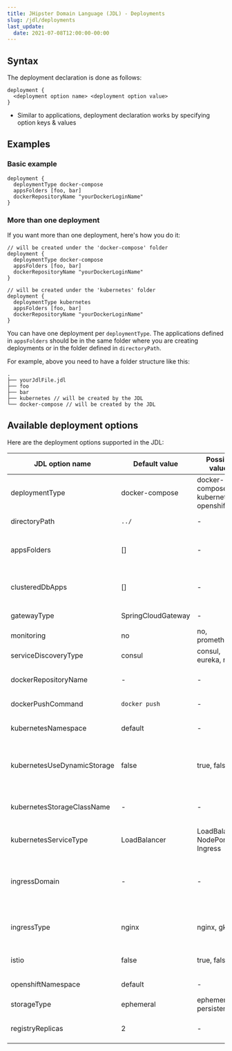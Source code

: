 ```yaml
---
title: JHipster Domain Language (JDL) - Deployments
slug: /jdl/deployments
last_update:
  date: 2021-07-08T12:00:00-00:00
---
```


## Syntax

The deployment declaration is done as follows:

```jdl
deployment {
  <deployment option name> <deployment option value>
}
```

- Similar to applications, deployment declaration works by specifying option keys & values


## Examples

### Basic example

```jdl
deployment {
  deploymentType docker-compose
  appsFolders [foo, bar]
  dockerRepositoryName "yourDockerLoginName"
}
```

### More than one deployment

If you want more than one deployment, here's how you do it:

```jdl
// will be created under the 'docker-compose' folder
deployment {
  deploymentType docker-compose
  appsFolders [foo, bar]
  dockerRepositoryName "yourDockerLoginName"
}

// will be created under the 'kubernetes' folder
deployment {
  deploymentType kubernetes
  appsFolders [foo, bar]
  dockerRepositoryName "yourDockerLoginName"
}
```

You can have one deployment per `deploymentType`. The applications defined in `appsFolders` should be in the same 
folder where you are creating deployments or in the folder defined in `directoryPath`.

For example, above you need to have a folder structure like this:

```
.
├── yourJdlFile.jdl
├── foo
├── bar
├── kubernetes // will be created by the JDL
└── docker-compose // will be created by the JDL
```


## Available deployment options

Here are the deployment options supported in the JDL:

|JDL option name             |Default value      |Possible values                       |Comment                                                                                                                                    |
|----------------------------|-------------------|--------------------------------------|-------------------------------------------------------------------------------------------------------------------------------------------|
|deploymentType              |docker-compose     |docker-compose, kubernetes, openshift |-                                                                                                                                          |
|directoryPath               |`../`              |-                                     |Relative path. Must be in double quotes                                                                                                    |
|appsFolders                 |[]                 |-                                     |Directory names for the applications separated by comma. Must be a list, example [foo, bar]                                                |
|clusteredDbApps             |[]                 |-                                     |Directory names for the applications with clustered DB separated by comma. Must be a list, example [foo, bar]                              |
|gatewayType                 |SpringCloudGateway |-                                     |Value is ignored when serviceDiscoveryType is `no`                                                                                         |
|monitoring                  |no                 |no, prometheus                        |-                                                                                                                                          |
|serviceDiscoveryType        |consul             |consul, eureka, no                    |-                                                                                                                                          |
|dockerRepositoryName        |-                  |-                                     |The name or URL of the docker repository. Must be in double quotes                                                                         |
|dockerPushCommand           |`docker push`      |-                                     |The docker push command to use. Must be in double quotes                                                                                   |
|kubernetesNamespace         |default            |-                                     |Applicable only when deploymentType is kubernetes                                                                                          |
|kubernetesUseDynamicStorage |false              |true, false                           |Applicable only when deploymentType is kubernetes, enables the kubernetesStorageClassName option                                           |
|kubernetesStorageClassName  |-                  |-                                     |Applicable only when deploymentType is kubernetes, can be left empty (two double-quotes)                                                   |
|kubernetesServiceType       |LoadBalancer       |LoadBalancer, NodePort, Ingress       |Applicable only when deploymentType is kubernetes                                                                                          |
|ingressDomain               |-                  |-                                     |The domain for Ingress when kubernetesServiceType is `Ingress`. Must be in double quotes. Applicable only when deploymentType is kubernetes|
|ingressType                 |nginx              |nginx, gke                            |The kubernetes ingress type, only set when `kubernetesServiceType` is set to Ingress                                                       |
|istio                       |false              |true, false                           |Applicable only when deploymentType is kubernetes                                                                                          |
|openshiftNamespace          |default            |-                                     |Applicable only when deploymentType is openshift                                                                                           |
|storageType                 |ephemeral          |ephemeral, persistent                 |Applicable only when deploymentType is openshift                                                                                           |
|registryReplicas            |2                  |-                                     |The number of replicas, when using the openshift deployment type                                                                           |
